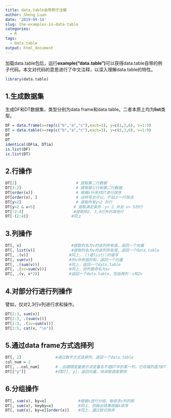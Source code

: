 ```yaml
---
title: data.table自带例子注解
author: Sheng Luan
date: '2019-09-14'
slug: the-examples-in-data-table
categories:
  - R
tags:
  - Data.table
output: html_document
---
```


加载data.table包后，运行**example("data.table")**可以获得data.table自带的例子代码。本文对代码的意思进行了中文注释，以深入理解data.table的特性。

```r
library(data.table)
```

## 1.生成数据集
生成DF和DT数据集，类型分别为data frame和data.table。二者本质上均为**list**类型。
```r
DF = data.frame(x=rep(c("b","a","c"),each=3), y=c(1,3,6), v=1:9)
DT = data.table(x=rep(c("b","a","c"),each=3), y=c(1,3,6), v=1:9)
DF
DT
identical(DF$a, DT$a) 
is.list(DF)
is.list(DT)
```
## 2.行操作
```r
DT[2]                          # 提取第二行数据
DT[3:2]                        # 提取第三行和第二行数据
DT[order(x)]                   # 根据x升序对DT进行排序
DT[order(x), ]                 # 这样写也可以，不如上一行简洁
DT[y>2]                        # 提取所有y>2 的行
DT[y>2 & v>5]                 # 提取满足条件：y> 2 并且 v> 5的行
DT[!2:4]                      #提取除2, 3,4行外的其他行
DT[-(2:4)]                   #同上
```

## 3.列操作
```r
DT[, v]                      #提取列名为v的该列所有值，返回一个向量
DT[, list(v)]                #提取列名为v的该列所有值，返回一个data.table
DT[, .(v)]                  #同上，.()是list()的缩写
DT[, sum(v)]                #列v所有值的和，返回一个向量
DT[, .(sum(v))]             #同上，返回一个data.table
DT[, .(sv=sum(v))]          #同上，但列被命名为sv
DT[, .(v, v*2)]             #返回一个data.table，包括两列：v和2v
```

## 4.对部分行进行列操作
譬如，仅对2,3行v列进行求和操作。
```r
DT[2:3, sum(v)]
DT[2:3, .(sum(v))]
DT[2:3, .(sv=sum(v))] 
DT[2:5, cat(v, "\n")]
```

## 5.通过data frame方式选择列
```r
DT[, 2]               #通过数字方式选择列，返回一个data.table
col_num = 2
DT[, ..col_num]       #..后跟随变量表示该变量名不是DT中的某一列，它存储的值为DT中的列名。
DT[["y"]]             #同DT[, y]，返回向量，但读取速度更快
```
## 6.分组操作
```r
DT[, sum(v), by=x]              #根据x进行分组，每组求v列的和
DT[, sum(v), keyby=x]           #同上，但输出结果根据x排序
DT[, sum(v), by=x][order(x)]    #同上，通过链式排序
```

